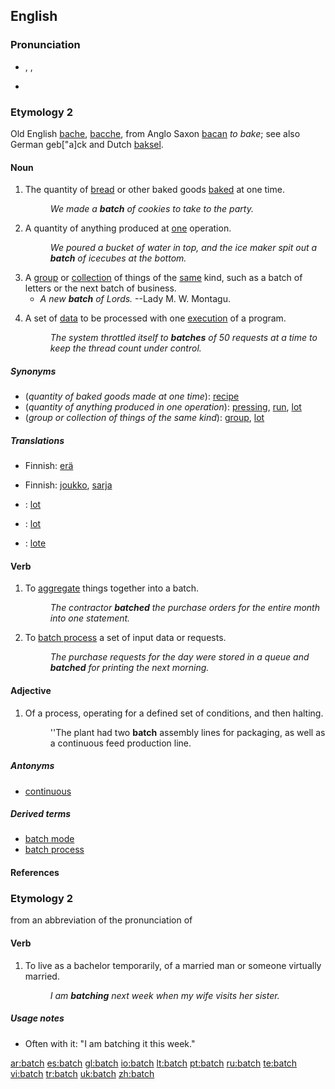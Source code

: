 ==English==

===Pronunciation===
*{{AHD|băch}}, {{IPA|/bætʃ/}}, {{SAMPA|/<tt>b{tS</tt>/}}
*{{rhymes|ætʃ}}

===Etymology 2===
Old English [[bache]], [[bacche]], from Anglo Saxon [[bacan]] ''to bake''; see also German geb["a]ck and Dutch [[baksel]].

{{etystub}}

====Noun====
{{en-noun|es}}

# The quantity of [[bread]] or other baked goods [[bake]]d at one time.
#:''We made a '''batch''' of cookies to take to the party.''
# A quantity of anything produced at [[one]] operation.
#:''We poured a bucket of water in top, and the ice maker spit out a '''batch''' of icecubes at the bottom.''
# A [[group]] or [[collection]] of things of the [[same]] kind, such as a batch of letters or the next batch of business.
#* ''A new '''batch''' of Lords.'' --Lady M. W. Montagu.
# {{computing}} A set of [[data]] to be processed with one [[execute|execution]] of a program.
#:''The system throttled itself to '''batches''' of 50 requests at a time to keep the thread count under control.''

=====Synonyms=====
*(''quantity of baked goods made at one time''): [[recipe]]
*(''quantity of anything produced in one operation''): [[pressing]], [[run]], [[lot]]
*(''group or collection of things of the same kind''): [[group]], [[lot]]

=====Translations=====
{{trans-top|quantity of baked goods made at one time}}
{{trans-mid}}
{{trans-bottom}}

{{trans-top|quantity of anything produced in one operation}}
*Finnish: [[erä]]
{{trans-mid}}
{{trans-bottom}}

{{trans-top|group or collection of things of the same kind}}
*Finnish: [[joukko]], [[sarja]]
{{trans-mid}}
{{trans-bottom}}

{{checktrans}}
*{{ttbc|Dutch}}: [[lot]] {{n}}
*{{ttbc|French}}: [[lot]] {{m}}
*{{ttbc|Spanish}}: [[lote]] {{m}}

====Verb====
{{en-verb|batches|batching|batched}}

# To [[aggregate]] things together into a batch.
#:''The contractor '''batched''' the purchase orders for the entire month into one statement.''
# {{computing}} To [[batch process]] a set of input data or requests.
#:''The purchase requests for the day were stored in a queue and '''batched''' for printing the next morning.''

====Adjective====
{{en-adj|-}}

# Of a process, operating for a defined set of conditions, and then halting.
#:''The plant had two '''batch''' assembly lines for packaging, as well as a continuous feed production line.

=====Antonyms=====
* [[continuous]]

=====Derived terms=====
*[[batch mode]]
*[[batch process]]

====References====
{{R:Webster 1913}}

===Etymology 2===
from an abbreviation of the pronunciation of {{term|bachelor|lang=en||unmarried adult male}}

====Verb====
{{en-verb|batch|es}}

# {{colloquial}} To live as a bachelor temporarily, of a married man or someone virtually married.
#:''I am '''batching''' next week when my wife visits her sister.''

=====Usage notes=====
*Often with it: "I am batching it this week."

[[ar:batch]]
[[es:batch]]
[[gl:batch]]
[[io:batch]]
[[lt:batch]]
[[pt:batch]]
[[ru:batch]]
[[te:batch]]
[[vi:batch]]
[[tr:batch]]
[[uk:batch]]
[[zh:batch]]